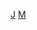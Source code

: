 {{Navbox
| name       = 日本唱片协会
| state      = {{{state<includeonly>|autocollapse</includeonly>}}}
| title      = [[日本唱片協會]]
| listclass  = hlist

| group1     = 正式会员
| list1      = 
* [[日本古倫美亞]]
* [[JVC建伍胜利娱乐|JVC建伍勝利娛樂]]
* [[國王唱片]]
* {{Link-ja|帝蓄娱乐|テイチクエンタテインメント}}
* [[環球音樂 (日本)|环球音乐]]
* {{Link-ja|日本王冠|日本クラウン}}
* [[德間日本傳播]]
* [[日本索尼音樂娛樂|索尼音乐厂牌]]
* [[波麗佳音]]
* [[日本華納音樂|华纳音乐]]
* [[VAP]]
* [[Being (公司)|Being]]
* [[愛貝克思娛樂]]
* {{Link-ja|一生音乐娱乐|フォーライフミュージックエンタテイメント}}
* [[雅马哈音乐传播]]
* {{Link-ja|梦音乐|ドリーミュージック}}
* [[吉本音乐]]
* {{Lj|萬代南夢宮Music Live|バンダイナムコミュージックライブ}}（原[[萬代南夢宮藝術]]）

| group2     = 准会员
| list2      = 
* [[NBC環球娛樂]]
* {{Link-ja|宝丽思达|ポリスター}}
* [[傑尼斯娛樂]]
* {{Link-ja|LD&K唱片|LD&K Records}}
* [[科樂美數位娛樂]]
* [[J Storm|杰尼斯风暴]]
* {{Link-en|维纳斯唱片|Venus Records}}
* {{Link-en|帽子无限|ハッツアンリミテッド}}
* [[拿索斯唱片]]
* [[A-Sketch]]
* 又一村协会
* {{Link-ja|精神野兽|スピリチュアル・ビースト}}
* {{Link-ja|太空淋浴网络|スペースシャワーネットワーク}}
* [[日本華納家庭娛樂|华纳兄弟]]
* {{Link-ja|漫步唱片|ランブリング・レコーズ}}
* [[東寶]]
* [[星塵傳播|星尘唱片]]
* 亲吻娱乐
* 克鲁瓦

| group3     = 赞助会员
| list3      = 
* [[Aniplex]]
* {{Link-ja|T-Toc唱片|ティートックレコーズ}}
* {{Link-ja|唱片病房|ワードレコーズ}}
* {{Link-ja|自由甲板|フリーボード (企業)}}
* {{Link-ja|太平洋假日|オーシャンパシフィック・ホリデー}}
* {{Link-ja|朝日电视音乐|テレビ朝日ミュージック}}
* NPP发展
* 一股势力娱乐
* [[TOY'S FACTORY|玩具工厂]]
* {{Link-ja|木下集团|木下グループ}}
* [[國王唱片|国王国际]]
* {{Link-ja|贝尔伍德唱片|ベルウッド・レコード}}
* [[日本索尼音樂娛樂|索尼音乐娱乐]]
* {{Link-ja|索尼音乐直销|ソニー・ミュージックダイレクト}}
* {{Link-ja|索尼音乐方案|ソニー・ミュージックソリューションズ}}
* [[愛貝克思集團|爱贝克思数字]]
* [[FlyingDog]]
* [[Sony Music Artists|索尼音乐艺术家]]
* [[日本古倫美亞|古伦美亚营销]]
* {{Link-ja|爱贝克思影业|エイベックス・ピクチャーズ}}
* JIJI
* 艾斯浦娱乐

| below      = 数据来源：[https://www.riaj.or.jp/about/member.html 日本レコード協会会員社]（截至2020年7月1日）
}}<noinclude>[[Category:唱片公司模板|J]]
[[Category:日本组织模板|M]]
</noinclude>